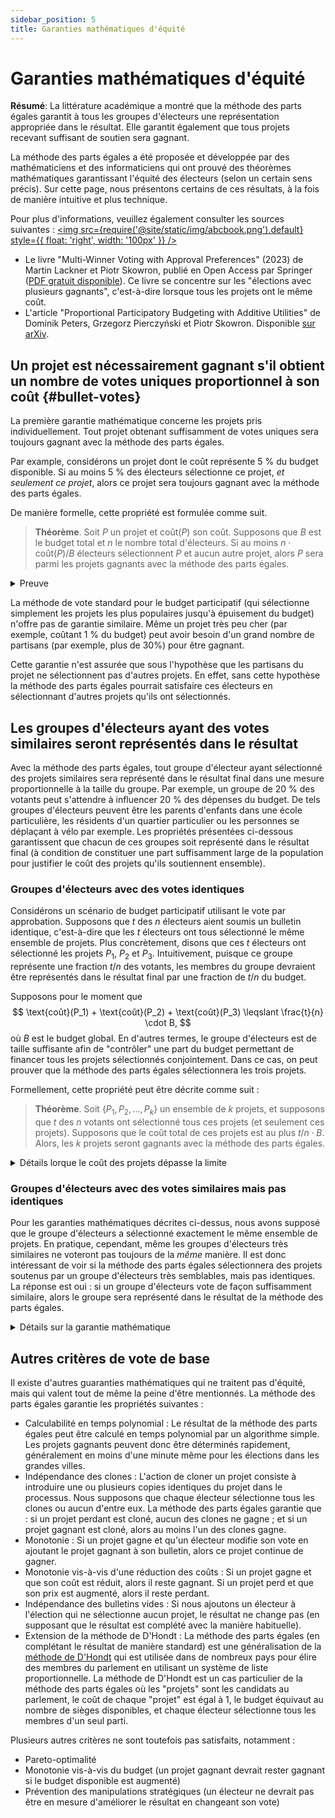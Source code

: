 ```yaml
---
sidebar_position: 5
title: Garanties mathématiques d'équité
---
```



# Garanties mathématiques d'équité

<head>
<link rel="stylesheet" href="https://cdn.jsdelivr.net/npm/katex@0.13.24/dist/katex.min.css" integrity="sha384-odtC+0UGzzFL/6PNoE8rX/SPcQDXBJ+uRepguP4QkPCm2LBxH3FA3y+fKSiJ+AmM" crossorigin="anonymous"/>
</head>

<div class="summary">
<b>Résumé</b>:
La littérature académique a montré que la méthode des parts égales garantit à tous les groupes d'électeurs une
représentation appropriée dans le résultat.
Elle garantit également que tous projets recevant suffisant de soutien sera gagnant.
</div>

La méthode des parts égales a été proposée et développée par des mathématiciens et des informaticiens qui ont prouvé
des théorèmes mathématiques garantissant l'équité des électeurs (selon un certain sens précis).
Sur cette page, nous présentons certains de ces résultats, à la fois de manière intuitive et plus technique.

Pour plus d'informations, veuillez également consulter les sources suivantes :
[<img src={require('@site/static/img/abcbook.png').default} style={{ float: 'right', width: '100px' }} />](https://link.springer.com/book/10.1007/978-3-031-09016-5)

* Le livre "Multi-Winner Voting with Approval Preferences" (2023) de Martin Lackner et Piotr Skowron, publié en Open Access par Springer ([PDF gratuit disponible](https://link.springer.com/book/10.1007/978-3-031-09016-5)). Ce livre se concentre sur les "élections avec plusieurs gagnants", c'est-à-dire lorsque tous les projets ont le même coût.
* L'article "Proportional Participatory Budgeting with Additive Utilities" de Dominik Peters, Grzegorz Pierczyński et Piotr Skowron. Disponible [sur arXiv](https://arxiv.org/abs/2008.13276).

## Un projet est nécessairement gagnant s'il obtient un nombre de votes uniques proportionnel à son coût {#bullet-votes}

La première garantie mathématique concerne les projets pris individuellement.
Tout projet obtenant suffisamment de votes uniques sera toujours gagnant avec la méthode des parts égales.

Par example, considérons un projet dont le coût représente 5 % du budget disponible.
Si au moins 5 % des électeurs sélectionne ce projet, _et seulement ce projet_, alors ce projet sera toujours gagnant
avec la méthode des parts égales.

De manière formelle, cette propriété est formulée comme suit.

> **Théorème**. Soit $P$ un projet et $\text{coût}(P)$ son coût. Supposons que $B$ est le budget total et $n$ le nombre total d'électeurs. Si au moins $n \cdot \text{coût}(P)/B$ électeurs sélectionnent $P$ et aucun autre projet, alors $P$ sera parmi les projets gagnants avec la méthode des parts égales.

<details className="proof">
<summary>Preuve</summary>

Chacun des électeurs qui n'ont sélectionné que $P$ se voit attribuer une part de budget d'au moins $B/n$ au début du calcul de la méthode des parts égales.
(Il pourrait être supérieur à $B/n$ car nous [complétons](../implementation/completion) la méthode.)

Par conséquent, le montant total du budget attribué aux électeurs qui votent uniquement pour $P$ est d'au moins
$$
\underbrace{n \cdot \frac{\text{coût}(P)}{B}}_{\text{nombre d'électeurs}} \cdot \underbrace{\frac{B}{n}}_{\text{part du budget}} = \text{coût}(P).
$$

Par définition, la méthode des parts égales ne se termine que lorsque plus aucun projet ne peut être financé par ses partisans.
Cela signifie que $P$ doit être parmi les projets gagnants, car les votants qui votent uniquement pour $P$ conservent
tout leur argent jusqu'à ce que $P$ soit sélectionné, et donc $P$ peut toujours être financé.
</details>

La méthode de vote standard pour le budget participatif (qui sélectionne simplement les projets les plus
populaires jusqu'à épuisement du budget) n'offre pas de garantie similaire.
Même un projet très peu cher (par exemple, coûtant 1 % du budget) peut avoir besoin d'un grand nombre de partisans
(par exemple, plus de 30%) pour être gagnant.

Cette garantie n'est assurée que sous l'hypothèse que les partisans du projet ne sélectionnent pas d'autres projets.
En effet, sans cette hypothèse la méthode des parts égales pourrait satisfaire ces électeurs en sélectionnant d'autres
projets qu'ils ont sélectionnés.

## Les groupes d'électeurs ayant des votes similaires seront représentés dans le résultat

Avec la méthode des parts égales, tout groupe d'électeur ayant sélectionné des projets similaires sera représenté dans
le résultat final dans une mesure proportionnelle à la taille du groupe.
Par exemple, un groupe de 20 % des votants peut s'attendre à influencer 20 % des dépenses du budget.
De tels groupes d'électeurs peuvent être les parents d'enfants dans une école particulière, les résidents d'un quartier
particulier ou les personnes se déplaçant à vélo par exemple.
Les propriétés présentées ci-dessous garantissent que chacun de ces groupes soit représenté dans le résultat final
(à condition de constituer une part suffisamment large de la population pour justifier le coût des projets qu'ils soutiennent ensemble).

### Groupes d'électeurs avec des votes identiques

Considérons un scénario de budget participatif utilisant le vote par approbation.
Supposons que $t$ des $n$ électeurs aient soumis un bulletin identique, c'est-à-dire que les $t$ électeurs ont tous
sélectionné le même ensemble de projets.
Plus concrètement, disons que ces $t$ électeurs ont sélectionné les projets $P_1$, $P_2$ et $P_3$.
Intuitivement, puisque ce groupe représente une fraction $t/n$ des votants, les membres du groupe devraient être
représentés dans le résultat final par une fraction de $t/n$ du budget.

Supposons pour le moment que 
$$
\text{coût}(P_1) + \text{coût}(P_2) + \text{coût}(P_3) \leqslant \frac{t}{n} \cdot B,
$$
où $B$ est le budget global. En d'autres termes, le groupe d'électeurs est de taille suffisante afin de "contrôler"
une part du budget permettant de financer tous les projets sélectionnés conjointement.
Dans ce cas, on peut prouver que la méthode des parts égales sélectionnera les trois projets.

Formellement, cette propriété peut être décrite comme suit :

> **Théorème**. Soit $\{P_1, P_2, \ldots, P_k\}$ un ensemble de $k$ projets, et supposons que $t$ des $n$ votants ont sélectionné tous ces projets (et seulement ces projets). Supposons que le coût total de ces projets est au plus $t/n \cdot B$. Alors, les $k$ projets seront gagnants avec la méthode des parts égales.

<details>
<summary>
Détails lorque le coût des projets dépasse la limite
</summary>

On peut également prouver une garantie similaire si tous les membres du groupe d'électeurs ont sélectionné
un ensemble de projet dont le coût total est supérieur à $t/n \cdot B$.
Supposons que $t$ électeurs aient sélectionné uniquement les projets $P_1$, $P_2$, $P_3$, et $P_4$, et que
$$
\text{coût}(P_1) + \text{coût}(P_2) + \text{coût}(P_3) + \text{coût}(P_4) > \frac{t}{n} \cdot B.
$$
Alors, la méthode des parts égales sélectionnera certains de ces projets qui, ensemble, coûtent "approximativement" $t/n \cdot B$.

> **Théorème**. Soit $T = \{P_1, P_2, \ldots, P_k\}$ un ensemble de $k$ projets, et supposons que $t$ des $n$ électeurs ont sélectionné tous ces projets (et seulement ces projets). Alors, la méthode des parts égales sélectionnera un sous-ensemble $T' \subseteq T$ de projets tels que pour chaque projet $P^* \in T$ qui n'est pas gagnant, on a $\sum_{P \in T'} \text{coût}(P) + \text{coût}(P^*) > t/n \cdot B$.

</details>

### Groupes d'électeurs avec des votes similaires mais pas identiques

Pour les garanties mathématiques décrites ci-dessus, nous avons supposé que le groupe d'électeurs a sélectionné
exactement le même ensemble de projets.
En pratique, cependant, même les groupes d'électeurs très similaires ne voteront pas toujours de la *même* manière.
Il est donc intéressant de voir si la méthode des parts égales sélectionnera des projets soutenus par un groupe d'électeurs
très semblables, mais pas identiques.
La réponse est oui : si un groupe d'électeurs vote de façon suffisamment similaire, alors le groupe sera représenté
dans le résultat de la méthode des parts égales.

<details>
<summary>Détails sur la garantie mathématique</summary>

Considérons un scénario de budget participatif utilisant le vote par approbation.
De manière général, si $T = \{P_1, P_2, \ldots, P_k\}$ est un ensemble de $k$ projets, nous écrivons
$\text{coût}(T) = \text{coût}(P_1) + \text{coût}(P_2) + \ldots + \text{coût}(P_k)$ pour le coût total des projets dans $T$.
Supposons qu'un groupe de $t$ électeurs ont tous sélectionné tous les projets de l'ensemble $T$, mais que certains
électeurs ont aussi sélectionné d'autres projets, en dehors de $T$.
Supposons que $\text{coût}(T)\leqslant t/n \cdot B$ (de sorte que le groupe d'électeurs peut "financer" tous les
projets de $T$ en n'utilisant que les parts de budget des membres du groupe).
Alors, la méthode des parts égales garantit qu'au moins l'un des $t$ électeurs sera suffisamment représenté dans le
résultat final $W$: cela signifie qu'il existe un membre $i$ du groupe (qui a sélectionné l'ensemble de projets $A_i$
(y compris tous les projets de $T$, donc $T \subseteq A_i$)) tel que:
$$
\text{coût}(A_i \cap W) \geqslant \text{coût}(T) - \text{coût}(P_j) \qquad \text{pour certains $P_j \in T$}.
$$
Dans cette expression, $A_i \cap W$ désigne l'ensemble des projets gagnants qui ont été sélectionnés par l'électeur $i$.

Cette propriété est appelée "extended justified representation up to one project (EJR-1)" dans la littérature académique.
Plus de détails sont disponibles dans l'article de [Peters et al. (2021)](https://arxiv.org/abs/2008.13276) (en anglais).
</details>

## Autres critères de vote de base

Il existe d'autres guaranties mathématiques qui ne traitent pas d'équité, mais qui valent tout de même la peine d'être
mentionnés. La méthode des parts égales garantie les propriétés suivantes :

* <SemiBold>Calculabilité en temps polynomial</SemiBold> : Le résultat de la méthode des parts égales peut être calculé en temps polynomial par un algorithme simple. Les projets gagnants peuvent donc être déterminés rapidement, généralement en moins d'une minute même pour les élections dans les grandes villes.
* <SemiBold>Indépendance des clones</SemiBold> : L'action de cloner un projet consiste à introduire une ou plusieurs copies identiques du projet dans le processus. Nous supposons que chaque électeur sélectionne tous les clones ou aucun d'entre eux. La méthode des parts égales garantie que : si un projet perdant est cloné, aucun des clones ne gagne ; et si un projet gagnant est cloné, alors au moins l'un des clones gagne.
* <SemiBold>Monotonie</SemiBold> : Si un projet gagne et qu'un électeur modifie son vote en ajoutant le projet gagnant à son bulletin, alors ce projet continue de gagner.
* <SemiBold>Monotonie vis-à-vis d'une réduction des coûts</SemiBold> : Si un projet gagne et que son coût est réduit, alors il reste gagnant. Si un projet perd et que son prix est augmenté, alors il reste perdant.
* <SemiBold>Indépendance des bulletins vides</SemiBold> : Si nous ajoutons un électeur à l'élection qui ne sélectionne aucun projet, le résultat ne change pas (en supposant que le résultat est complété avec la manière habituelle).
* <SemiBold>Extension de la méthode de D'Hondt</SemiBold> : La méthode des parts égales (en complétant le résultat de manière standard) est une généralisation de la <a href="https://en.wikipedia.org/wiki/D%27Hondt_method">méthode de D'Hondt</a> qui est utilisée dans de nombreux pays pour élire des membres du parlement en utilisant un système de liste proportionnelle. La méthode de D'Hondt est un cas particulier de la méthode des parts égales où les "projets" sont les candidats au parlement, le coût de chaque "projet" est égal à 1, le budget équivaut au nombre de sièges disponibles, et chaque électeur sélectionne tous les membres d'un seul parti.

Plusieurs autres critères ne sont toutefois pas satisfaits, notamment :
<ul style={{ listStyleType: '"\\2717  "' }}>
<li>Pareto-optimalité</li>
<li>Monotonie vis-à-vis du budget (un projet gagnant devrait rester gagnant si le budget disponible est augmenté)</li>
<li>Prévention des manipulations stratégiques (un électeur ne devrait pas être en mesure d'améliorer le résultat en changeant son vote)</li>
</ul>